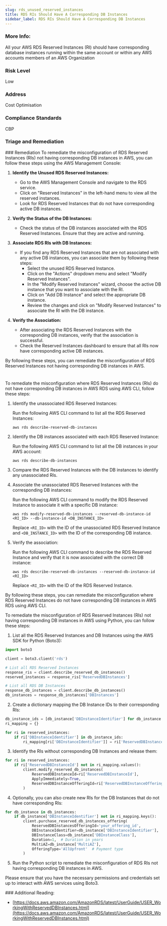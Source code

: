 ```yaml
---
slug: rds_unused_reserved_instances
title: RDS RIs Should Have A Corresponding DB Instances
sidebar_label: RDS RIs Should Have A Corresponding DB Instances
---
```


### More Info:

All your AWS RDS Reserved Instances (RI) should have corresponding database instances running within the same account or within any AWS accounts members of an AWS Organization

### Risk Level

Low

### Address

Cost Optimisation

### Compliance Standards

CBP


### Triage and Remediation
<Tabs>
<Tab title='Remediation'>
### Remediation

<AccordionGroup>
<Accordion title='Using Console' defaultOpen='true'>
To remediate the misconfiguration of RDS Reserved Instances (RIs) not having corresponding DB instances in AWS, you can follow these steps using the AWS Management Console:

1. **Identify the Unused RDS Reserved Instances:**
   - Go to the AWS Management Console and navigate to the RDS service.
   - Click on "Reserved Instances" in the left-hand menu to view all the reserved instances.
   - Look for RDS Reserved Instances that do not have corresponding active DB instances.

2. **Verify the Status of the DB Instances:**
   - Check the status of the DB instances associated with the RDS Reserved Instances. Ensure that they are active and running.

3. **Associate RDS RIs with DB Instances:**
   - If you find any RDS Reserved Instances that are not associated with any active DB instances, you can associate them by following these steps:
     - Select the unused RDS Reserved Instance.
     - Click on the "Actions" dropdown menu and select "Modify Reserved Instances".
     - In the "Modify Reserved Instances" wizard, choose the active DB instance that you want to associate with the RI.
     - Click on "Add DB Instance" and select the appropriate DB instance.
     - Review the changes and click on "Modify Reserved Instances" to associate the RI with the DB instance.

4. **Verify the Association:**
   - After associating the RDS Reserved Instances with the corresponding DB instances, verify that the association is successful.
   - Check the Reserved Instances dashboard to ensure that all RIs now have corresponding active DB instances.

By following these steps, you can remediate the misconfiguration of RDS Reserved Instances not having corresponding DB instances in AWS.

#
</Accordion>

<Accordion title='Using CLI'>
To remediate the misconfiguration where RDS Reserved Instances (RIs) do not have corresponding DB instances in AWS RDS using AWS CLI, follow these steps:

1. Identify the unassociated RDS Reserved Instances:
   
   Run the following AWS CLI command to list all the RDS Reserved Instances:
   ```
   aws rds describe-reserved-db-instances
   ```

2. Identify the DB instances associated with each RDS Reserved Instance:
   
   Run the following AWS CLI command to list all the DB instances in your AWS account:
   ```
   aws rds describe-db-instances
   ```

3. Compare the RDS Reserved Instances with the DB instances to identify any unassociated RIs.

4. Associate the unassociated RDS Reserved Instances with the corresponding DB instances:
   
   Run the following AWS CLI command to modify the RDS Reserved Instance to associate it with a specific DB instance:
   ```
   aws rds modify-reserved-db-instances --reserved-db-instance-id <RI_ID> --db-instance-id <DB_INSTANCE_ID>
   ```
   Replace `<RI_ID>` with the ID of the unassociated RDS Reserved Instance and `<DB_INSTANCE_ID>` with the ID of the corresponding DB instance.

5. Verify the association:
   
   Run the following AWS CLI command to describe the RDS Reserved Instance and verify that it is now associated with the correct DB instance:
   ```
   aws rds describe-reserved-db-instances --reserved-db-instance-id <RI_ID>
   ```
   Replace `<RI_ID>` with the ID of the RDS Reserved Instance.

By following these steps, you can remediate the misconfiguration where RDS Reserved Instances do not have corresponding DB instances in AWS RDS using AWS CLI.
</Accordion>

<Accordion title='Using Python'>
To remediate the misconfiguration of RDS Reserved Instances (RIs) not having corresponding DB instances in AWS using Python, you can follow these steps:

1. List all the RDS Reserved Instances and DB Instances using the AWS SDK for Python (Boto3):
```python
import boto3

client = boto3.client('rds')

# List all RDS Reserved Instances
response_ris = client.describe_reserved_db_instances()
reserved_instances = response_ris['ReservedDBInstances']

# List all RDS DB Instances
response_db_instances = client.describe_db_instances()
db_instances = response_db_instances['DBInstances']
```

2. Create a dictionary mapping the DB Instance IDs to their corresponding RIs:
```python
db_instance_ids = [db_instance['DBInstanceIdentifier'] for db_instance in db_instances]
ri_mapping = {}

for ri in reserved_instances:
    if ri['DBInstanceIdentifier'] in db_instance_ids:
        ri_mapping[ri['DBInstanceIdentifier']] = ri['ReservedDBInstanceId']
```

3. Identify the RIs without corresponding DB Instances and release them:
```python
for ri in reserved_instances:
    if ri['ReservedDBInstanceId'] not in ri_mapping.values():
        client.modify_reserved_db_instances(
            ReservedDBInstanceId=ri['ReservedDBInstanceId'],
            ApplyImmediately=True,
            ReservedDBInstanceOfferingId=ri['ReservedDBInstanceOfferingId']
        )
```

4. Optionally, you can also create new RIs for the DB Instances that do not have corresponding RIs:
```python
for db_instance in db_instances:
    if db_instance['DBInstanceIdentifier'] not in ri_mapping.keys():
        client.purchase_reserved_db_instances_offering(
            ReservedDBInstancesOfferingId='your_offering_id',
            DBInstanceIdentifier=db_instance['DBInstanceIdentifier'],
            DBInstanceClass=db_instance['DBInstanceClass'],
            Duration=1,  # Duration in years
            MultiAZ=db_instance['MultiAZ'],
            OfferingType='AllUpfront'  # Payment type
        )
```

5. Run the Python script to remediate the misconfiguration of RDS RIs not having corresponding DB instances in AWS.

Please ensure that you have the necessary permissions and credentials set up to interact with AWS services using Boto3.
</Accordion>

</AccordionGroup>
</Tab>
</Tabs>
### Additional Reading:

- [https://docs.aws.amazon.com/AmazonRDS/latest/UserGuide/USER_WorkingWithReservedDBInstances.html](https://docs.aws.amazon.com/AmazonRDS/latest/UserGuide/USER_WorkingWithReservedDBInstances.html) 

